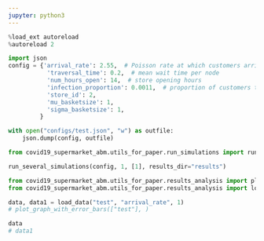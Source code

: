 ```yaml
---
jupyter: python3
---
```


```python
%load_ext autoreload
%autoreload 2
```

```python
import json
config = {'arrival_rate': 2.55,  # Poisson rate at which customers arrive
           'traversal_time': 0.2,  # mean wait time per node
           'num_hours_open': 14,  # store opening hours
           'infection_proportion': 0.0011,  # proportion of customers that are infectious
           'store_id': 2, 
           'mu_basketsize': 1,
           'sigma_basketsize': 1,
         }

with open("configs/test.json", "w") as outfile: 
    json.dump(config, outfile)
```

```python
from covid19_supermarket_abm.utils_for_paper.run_simulations import run_several_simulations

run_several_simulations(config, 1, [1], results_dir="results")
```

```python
from covid19_supermarket_abm.utils_for_paper.results_analysis import plot_graph_with_error_bars 
from covid19_supermarket_abm.utils_for_paper.results_analysis import load_data

data, data1 = load_data("test", "arrival_rate", 1)
# plot_graph_with_error_bars(["test"], )
```

```python
data
# data1
```

